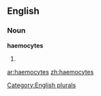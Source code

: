 ==English==

===Noun===
'''haemocytes'''

# {{plural of|[[haemocyte]]}}

[[Category:English plurals]]

[[ar:haemocytes]]
[[zh:haemocytes]]